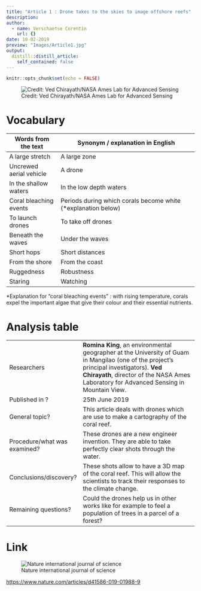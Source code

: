 ```yaml
---
title: "Article 1 : Drone takes to the skies to image offshore reefs"
description: 
author:
  - name: Verschaetse Corentin
    url: {}
date: 10-02-2019
preview: "Images/Article1.jpg"
output:
  distill::distill_article:
    self_contained: false
---
```


```r
knitr::opts_chunk$set(echo = FALSE)
```

![Credit: Ved Chirayath/NASA Ames Lab for Advanced Sensing](Images/Article1.jpg)


# Vocabulary

| Words from the text     | Synonym / explanation in English                              |
| ----------------------- | ------------------------------------------------------------- |
| A large stretch         | A large zone                                                  |
| Uncrewed aerial vehicle | A drone                                                       |
| In the shallow waters   | In the low depth waters                                       |
| Coral bleaching events  | Periods during which corals become white (*explanation below) |
| To launch drones        | To take off drones                                            |
| Beneath the waves       | Under the waves                                               |
| Short hops              | Short distances                                               |
| From the shore          | From the coast                                                |
| Ruggedness              | Robustness                                                    |
| Staring                 | Watching                                                      |

*Explanation for "coral bleaching events" : with rising temperature, corals expel the important algae that give their colour and their essential nutrients.

# Analysis table

|                              |                                                                                                                                                                                                                            |
| ---------------------------- | -------------------------------------------------------------------------------------------------------------------------------------------------------------------------------------------------------------------------- |
| Researchers                  | **Romina King**, an environmental geographer at the University of Guam in Mangilao (one of the project’s principal investigators).  **Ved Chirayath**, director of the NASA Ames Laboratory for Advanced Sensing in Mountain View. |
| Published in ?               | 25th June 2019                                                                                                                                                                                                            |
| General topic?               | This article deals with drones which are use to make a cartography of the coral reef.                                                                                                                                      |
| Procedure/what was examined? |  These drones are a new engineer invention. They are able to take perfectly clear shots through the water.                                                                                                                 |
| Conclusions/discovery?       | These shots allow to have a 3D map of the coral reef. This will allow the scientists to track their responses to the climate change.                                                                                    |
| Remaining questions?         | Could the drones help us in other works like for example to feel a population of trees in a parcel of a forest?                                                                                                              |


# Link

![Nature international journal of science](Images/nature-journal.jpg)

<https://www.nature.com/articles/d41586-019-01988-9>
